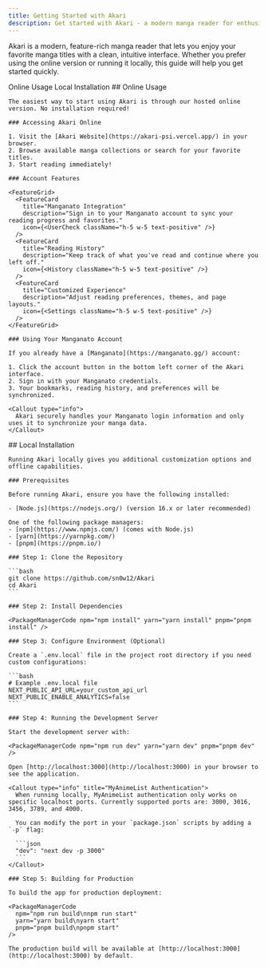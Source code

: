 ```yaml
---
title: Getting Started with Akari
description: Get started with Akari - a modern manga reader for enthusiasts and casual readers alike
---
```


Akari is a modern, feature-rich manga reader that lets you enjoy your favorite manga titles with a clean, intuitive interface. Whether you prefer using the online version or running it locally, this guide will help you get started quickly.

<Tabs defaultTab="online">
  <TabList>
    <TabTrigger id="online">Online Usage</TabTrigger>
    <TabTrigger id="local">Local Installation</TabTrigger>
  </TabList>

  <TabContent id="online">
    ## Online Usage

    The easiest way to start using Akari is through our hosted online version. No installation required!

    ### Accessing Akari Online

    1. Visit the [Akari Website](https://akari-psi.vercel.app/) in your browser.
    2. Browse available manga collections or search for your favorite titles.
    3. Start reading immediately!

    ### Account Features

    <FeatureGrid>
      <FeatureCard
        title="Manganato Integration"
        description="Sign in to your Manganato account to sync your reading progress and favorites."
        icon={<UserCheck className="h-5 w-5 text-positive" />}
      />
      <FeatureCard
        title="Reading History"
        description="Keep track of what you've read and continue where you left off."
        icon={<History className="h-5 w-5 text-positive" />}
      />
      <FeatureCard
        title="Customized Experience"
        description="Adjust reading preferences, themes, and page layouts."
        icon={<Settings className="h-5 w-5 text-positive" />}
      />
    </FeatureGrid>

    ### Using Your Manganato Account

    If you already have a [Manganato](https://manganato.gg/) account:

    1. Click the account button in the bottom left corner of the Akari interface.
    2. Sign in with your Manganato credentials.
    3. Your bookmarks, reading history, and preferences will be synchronized.

    <Callout type="info">
      Akari securely handles your Manganato login information and only uses it to synchronize your manga data.
    </Callout>

  </TabContent>

  <TabContent id="local">
    ## Local Installation

    Running Akari locally gives you additional customization options and offline capabilities.

    ### Prerequisites

    Before running Akari, ensure you have the following installed:

    - [Node.js](https://nodejs.org/) (version 16.x or later recommended)

    One of the following package managers:
    - [npm](https://www.npmjs.com/) (comes with Node.js)
    - [yarn](https://yarnpkg.com/)
    - [pnpm](https://pnpm.io/)

    ### Step 1: Clone the Repository

    ```bash
    git clone https://github.com/sn0w12/Akari
    cd Akari
    ```

    ### Step 2: Install Dependencies

    <PackageManagerCode npm="npm install" yarn="yarn install" pnpm="pnpm install" />

    ### Step 3: Configure Environment (Optional)

    Create a `.env.local` file in the project root directory if you need custom configurations:

    ```bash
    # Example .env.local file
    NEXT_PUBLIC_API_URL=your_custom_api_url
    NEXT_PUBLIC_ENABLE_ANALYTICS=false
    ```

    ### Step 4: Running the Development Server

    Start the development server with:

    <PackageManagerCode npm="npm run dev" yarn="yarn dev" pnpm="pnpm dev" />

    Open [http://localhost:3000](http://localhost:3000) in your browser to see the application.

    <Callout type="info" title="MyAnimeList Authentication">
      When running locally, MyAnimeList authentication only works on specific localhost ports. Currently supported ports are: 3000, 3016, 3456, 3789, and 4000.

      You can modify the port in your `package.json` scripts by adding a `-p` flag:

      ```json
      "dev": "next dev -p 3000"
      ```
    </Callout>

    ### Step 5: Building for Production

    To build the app for production deployment:

    <PackageManagerCode
      npm="npm run build\nnpm run start"
      yarn="yarn build\nyarn start"
      pnpm="pnpm build\npnpm start"
    />

    The production build will be available at [http://localhost:3000](http://localhost:3000) by default.

  </TabContent>
</Tabs>
